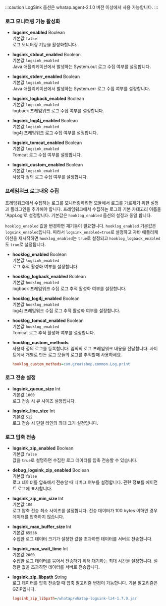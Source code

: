 :::caution
LogSink 옵션은 whatap.agent-2.1.0 버전 이상에서 사용 가능합니다.
:::

### 로그 모니터링 기능 활성화 

* **logsink_enabled** <span class='type'>Boolean</span><br/>
    기본값 `false`<br/>
    로그 모니터링 기능을 활성화합니다.

* **logsink_stdout_enabled** <span class='type'>Boolean</span><br/>
    기본값 `logsink_enabled`<br/>
    Java 애플리케이션에서 발생하는 System.out 로그 수집 여부를 설정합니다.

* **logsink_stderr_enabled** <span class='type'>Boolean</span><br/>
    기본값 `logsink_enabled`<br/>
    Java 애플리케이션에서 발생하는 System.err 로그 수집 여부를 설정합니다.

* **logsink_logback_enabled** <span class='type'>Boolean</span><br/>
    기본값 `logsink_enabled`<br/>
    logback 프레임워크 로그 수집 여부를 설정합니다.

* **logsink_log4j_enabled** <span class='type'>Boolean</span><br/>
    기본값 `logsink_enabled`<br/>
    log4j 프레임워크 로그 수집 여부를 설정합니다.

* **logsink_tomcat_enabled** <span class='type'>Boolean</span><br/>
    기본값 `logsink_enabled`<br/>
    Tomcat 로그 수집 여부를 설정합니다.

* **logsink_custom_enabled** <span class='type'>Boolean</span><br/>
    기본값 `logsink_enabled`<br/>
    사용자 정의 로그 수집 여부를 설정합니다.

### 프레임워크 로그내용 수집

프레임워크에서 수집하는 로그를 모니터링하려면 모듈에서 로그를 가로채기 위한 설정과 플러그인을 추가해야 합니다. 프레임워크에서 수집하는 로그의 기본 카테고리 이름을 'AppLog’로 설정합니다. 기본값은 `hooklog_enabled` 옵션의 설정과 동일 합니다.

`hooklog_enabled` 값을 변경하면 재기동이 필요합니다. `hooklog_enabled` 기본값은 `logsink_enabled`입니다. 따라서 `logsink_enabled=true`로 설정하고 자바 애플리케이션을 재시작하면 `hooklog_enabled`는 `true`로 설정되고 `hooklog_logback_enabled`도 `true`로 설정됩니다.

* **hooklog_enabled** <span class='type'>Boolean</span><br/>
    기본값 `logsink_enabled`<br/>
    로그 추적 활성화 여부를 설정합니다.

* **hooklog_logback_enabled** <span class='type'>Boolean</span><br/>
    기본값 `hooklog_enabled`<br/>
    logback 프레임워크 수집 로그 추적 활성화 여부를 설정합니다.

* **hooklog_log4j_enabled** <span class='type'>Boolean</span><br/>
    기본값 `hooklog_enabled`<br/>
    log4j 프레임워크 수집 로그 추적 활성화 여부를 설정합니다.

* **hooklog_tomcat_enabled** <span class='type'>Boolean</span><br/>
    기본값 `hooklog_enabled`<br/>
    Tomcat 로그 추적 활성화 여부를 설정합니다.

* **hooklog_custom_methods**<br/>
    사용자 정의 로그를 등록합니다. 임의의 로그 프레임워크 내용을 전달합니다. 사이트에서 개별로 만든 로그 모듈의 로그를 추적할때 사용하세요.
    ```ini title='예시'
    hooklog_custom_methods=com.greatshop.common.Log.print
    ```

### 로그 전송 설정

* **logsink_queue_size** <span class='type'>Int</span><br/>
    기본값 `1000`<br/>
    로그 전송 시 큐 사이즈 설정입니다.

* **logsink_line_size** <span class='type'>Int</span><br/>
    기본값 `512`<br/>
    로그 전송 시 단일 라인의 최대 크기 설정입니다.

### 로그 압축 전송

* **logsink_zip_enabled** <span class='type'>Boolean</span><br/>
    기본값 `false`<br/>
    값을 `true`로 설명하면 수집한 로그 데이터를 압축 전송할 수 있습니다.

* **debug_logsink_zip_enabled** <span class='type'>Boolean</span><br/>
    기본값 `false`<br/>
    로그 데이터를 압축해서 전송할 때 디버그 여부를 설정합니다. 관련 정보를 에이전트 로그에 표시합니다.

* **logsink_zip_min_size** <span class='type'>Int</span><br/>
    기본값 `100`<br/>
    로그 압축 전송 최소 사이즈를 설정합니다. 전송 데이터가 100 bytes 이하인 경우 데이터를 압축하지 않습니다.

* **logsink_max_buffer_size** <span class='type'>Int</span><br/>
    기본값 `65536`<br/>
    수집한 로그 데이터 크기가 설정한 값을 초과하면 데이터를 서버로 전송합니다.

* **logsink_max_wait_time** <span class='type'>Int</span><br/>
    기본값 `2000`<br/>
    수집한 로그 데이터를 묶어서 전송하기 위해 대기하는 최대 시간을 설정합니다. 설정한 값을 초과하면 데이터를 서버로 전송합니다.

* **logsink_zip_libpath** <span class='type'>String</span><br/>
    로그 데이터를 압축 전송할 때 압축 알고리즘 변경이 가능합니다. 기본 알고리즘은 GZIP입니다.
    ```ini title='예시'
    logsink_zip_libpath=/whatap/whatap-logsink-lz4-1.7.0.jar
    ```